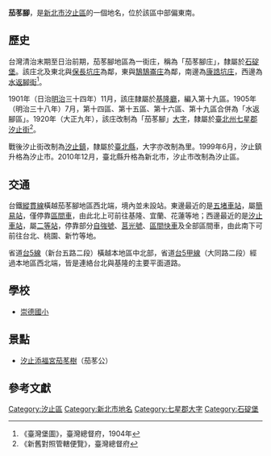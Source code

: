 {{noteTA
|1 = zh-cn:庄; zh-hk:庄; zh-tw:庄;
}}
'''茄苳腳'''，是[[新北市|新北市]][[汐止區|汐止區]]的一個地名，位於該區中部偏東南。
{{Min-nan
| title     = 茄苳腳
| img       = 
| caption   = 
| choan-han = 茄苳跤
| han-lo    = 
| choan-lo  = ka-tang-kha
| tai-lo    = 
}}

== 歷史 ==
台灣清治末期至日治前期，茄苳腳地區為一街庄，稱為「茄苳腳庄」，隸屬於[[石碇堡|石碇堡]]。該庄北及東北與[[保長坑庄|保長坑庄]]為鄰，東與[[鵠鵠崙庄|鵠鵠崙庄]]為鄰，南邊為[[康誥坑庄|康誥坑庄]]，西邊為[[水返腳街|水返腳街]]<ref>《臺灣堡圖》，臺灣總督府，1904年</ref>。

1901年（日治[[明治|明治]]三十四年）11月，該庄隸屬於[[基隆廳|基隆廳]]，編入第十九區。1905年（明治三十八年）7月，第十四區、第十五區、第十六區、第十九區合併為「水返腳區」。1920年（大正九年），該庄改制為「茄苳腳」[[大字|大字]]，隸屬於[[臺北州|臺北州]][[七星郡|七星郡]][[汐止街|汐止街]]<ref>《新舊對照管轄便覽》，臺灣總督府</ref>。

戰後汐止街改制為[[汐止鎮|汐止鎮]]，隸屬於[[臺北縣|臺北縣]]，大字亦改制為里。1999年6月，汐止鎮升格為汐止市。2010年12月，臺北縣升格為新北市，汐止市改制為汐止區。

==交通==
台鐵[[縱貫線_(北段)|縱貫線]]橫越茄苳腳地區西北端，境內並未設站。東邊最近的是[[五堵車站|五堵車站]]，屬[[簡易站|簡易站]]，僅停靠[[臺鐵區間車|區間車]]，由此北上可前往基隆、宜蘭、花蓮等地；西邊最近的是[[汐止車站|汐止車站]]，屬[[二等站_(台鐵)|二等站]]，停靠部分[[自強號|自強號]]、[[莒光號|莒光號]]、[[區間快車|區間快車]]及全部區間車，由此南下可前往台北、桃園、新竹等地。

省道[[台5線|台5線]]（新台五路二段）橫越本地區中北部，省道[[台5甲線|台5甲線]]（大同路二段）經過本地區西北端，皆是連絡台北與基隆的主要平面道路。

==學校==
*[[崇德國小|崇德國小]]

==景點==
*[[汐止添福宮茄苳樹|汐止添福宮茄苳樹]]（茄苳公）

== 參考文獻 ==
{{Reflist}}

{{七星郡}}

[[Category:汐止區|Category:汐止區]]
[[Category:新北市地名|Category:新北市地名]]
[[Category:七星郡大字|Category:七星郡大字]]
[[Category:石碇堡|Category:石碇堡]]